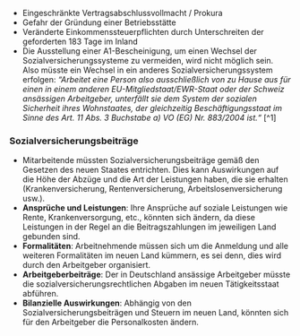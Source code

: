 - Eingeschränkte Vertragsabschlussvollmacht / Prokura
- Gefahr der Gründung einer Betriebsstätte
- Veränderte Einkommenssteuerpflichten durch Unterschreiten der geforderten 183 Tage im Inland
- Die Ausstellung einer A1-Bescheinigung, um einen Wechsel der Sozialversicherungssysteme zu vermeiden, wird nicht möglich sein. Also müsste ein Wechsel in ein anderes Sozialversicherungssystem erfolgen: _“Arbeitet eine Person also ausschließlich von zu Hause aus für einen in einem anderen EU-Mitgliedstaat/EWR-Staat oder der Schweiz ansässigen Arbeitgeber, unterfällt sie dem System der sozialen Sicherheit ihres Wohnstaates, der gleichzeitig Beschäftigungsstaat im Sinne des Art. 11 Abs. 3 Buchstabe a) VO (EG) Nr. 883/2004 ist.“_ [^1]

### Sozialversicherungsbeiträge

- Mitarbeitende müssten Sozialversicherungsbeiträge gemäß den Gesetzen des neuen Staates entrichten. Dies kann Auswirkungen auf die Höhe der Abzüge und die Art der Leistungen haben, die sie erhalten (Krankenversicherung, Rentenversicherung, Arbeitslosenversicherung usw.).
- **Ansprüche und Leistungen**: Ihre Ansprüche auf soziale Leistungen wie Rente, Krankenversorgung, etc., könnten sich ändern, da diese Leistungen in der Regel an die Beitragszahlungen im jeweiligen Land gebunden sind.
- **Formalitäten**: Arbeitnehmende müssen sich um die Anmeldung und alle weiteren Formalitäten im neuen Land kümmern, es sei denn, dies wird durch den Arbeitgeber organisiert.
- **Arbeitgeberbeiträge**: Der in Deutschland ansässige Arbeitgeber müsste die sozialversicherungsrechtlichen Abgaben im neuen Tätigkeitsstaat abführen.
- **Bilanzielle Auswirkungen**: Abhängig von den Sozialversicherungsbeiträgen und Steuern im neuen Land, könnten sich für den Arbeitgeber die Personalkosten ändern.
